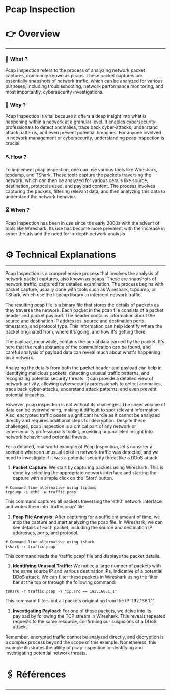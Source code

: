 # Pcap Inspection


# 👉 Overview

---

### 👀 What ?

Pcap Inspection refers to the process of analyzing network packet captures, commonly known as pcaps. These packet captures are essentially snapshots of network traffic, which can be analyzed for various purposes, including troubleshooting, network performance monitoring, and most importantly, cybersecurity investigations.


### 🧐 Why ?

Pcap Inspection is vital because it offers a deep insight into what is happening within a network at a granular level. It enables cybersecurity professionals to detect anomalies, trace back cyber-attacks, understand attack patterns, and even prevent potential breaches. For anyone involved in network management or cybersecurity, understanding pcap inspection is crucial.


### ⛏️ How ?

To implement pcap inspection, one can use various tools like Wireshark, tcpdump, and TShark. These tools capture the packets traversing the network, which can then be analyzed for various details like source, destination, protocols used, and payload content. The process involves capturing the packets, filtering relevant data, and then analyzing this data to understand the network behavior.


### ⏳ When ?

Pcap Inspection has been in use since the early 2000s with the advent of tools like Wireshark. Its use has become more prevalent with the increase in cyber threats and the need for in-depth network analysis.


# ⚙️ Technical Explanations

---

Pcap Inspection is a comprehensive process that involves the analysis of network packet captures, also known as pcaps. These are snapshots of network traffic, captured for detailed examination. The process begins with packet capture, usually done with tools such as Wireshark, tcpdump, or TShark, which use the libpcap library to intercept network traffic.

The resulting pcap file is a binary file that stores the details of packets as they traverse the network. Each packet in the pcap file consists of a packet header and packet payload. The header contains information about the source and destination IP addresses, source and destination ports, timestamp, and protocol type. This information can help identify where the packet originated from, where it's going, and how it's getting there.

The payload, meanwhile, contains the actual data carried by the packet. It's here that the real substance of the communication can be found, and careful analysis of payload data can reveal much about what's happening on a network.

Analyzing the details from both the packet header and payload can help in identifying malicious packets, detecting unusual traffic patterns, and recognizing potential security threats. It can provide a detailed view of network activity, allowing cybersecurity professionals to detect anomalies, trace back cyber-attacks, understand attack patterns, and even prevent potential breaches.

However, pcap inspection is not without its challenges. The sheer volume of data can be overwhelming, making it difficult to spot relevant information. Also, encrypted traffic poses a significant hurdle as it cannot be analyzed directly and requires additional steps for decryption. Despite these challenges, pcap inspection is a critical part of any network or cybersecurity professional's toolkit, providing unparalleled insight into network behavior and potential threats.

For a detailed, real-world example of Pcap Inspection, let's consider a scenario where an unusual spike in network traffic was detected, and we need to investigate if it was a potential security threat like a DDoS attack.

1. **Packet Capture:** We start by capturing packets using Wireshark. This is done by selecting the appropriate network interface and starting the capture with a simple click on the 'Start' button.

```
# Command line alternative using tcpdump
tcpdump -i eth0 -w traffic.pcap

```

This command captures all packets traversing the 'eth0' network interface and writes them into 'traffic.pcap' file.

1. **Pcap File Analysis:** After capturing for a sufficient amount of time, we stop the capture and start analyzing the pcap file. In Wireshark, we can see details of each packet, including the source and destination IP addresses, ports, and protocol.

```
# Command line alternative using tshark
tshark -r traffic.pcap

```

This command reads the 'traffic.pcap' file and displays the packet details.

1. **Identifying Unusual Traffic:** We notice a large number of packets with the same source IP and various destination IPs, indicative of a potential DDoS attack. We can filter these packets in Wireshark using the filter bar at the top or through the following command:

```
tshark -r traffic.pcap -Y "ip.src == 192.168.1.1"

```

This command filters out all packets originating from the IP '192.168.1.1'.

1. **Investigating Payload:** For one of these packets, we delve into its payload by following the TCP stream in Wireshark. This reveals repeated requests to the same resource, confirming our suspicions of a DDoS attack.

Remember, encrypted traffic cannot be analyzed directly, and decryption is a complex process beyond the scope of this example. Nonetheless, this example illustrates the utility of pcap inspection in identifying and investigating potential network threats.

# 🖇️ Références

---